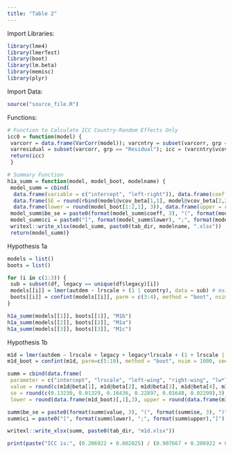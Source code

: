 ```yaml
---
title: "Table 2"
---
```


Import Libraries:
```r
library(lme4)
library(lmerTest)
library(boot)
library(lm.beta)
library(memisc)
library(plyr)
```

Import Data:
```r
source("source_file.R")
```

Functions:
```r
# Function to Calculate ICC Country-Random Effects Only
icc0 = function(model) {
 varcorr = data.frame(VarCorr(model)); varcntry = subset(varcorr, grp == "country")
 varresidual = subset(varcorr, grp == "Residual"); icc = (varcntry$vcov) / (varcntry$vcov + varresidual$vcov)
 return(icc)
 }

# Summary Function 
h1a_summ = function(model, model_boot, modelname) {
 model_summ = cbind(
  data.frame(variable = c("intercept", "left-right")), data.frame(coeff = round(model@beta[1:2],3)), icc = icc0(model),
  data.frame(SE = round(rbind(model@vcov_beta[1,1], model@vcov_beta[2,2]), 3)), 
  data.frame(lower = round(model_boot[1:2,1], 3)), data.frame(upper = round(model_boot[1:2,2], 3)))
 model_summ$be_se = paste0(format(model_summ$coeff, 3), "(", format(model_summ$SE, 3), ")")
 model_summ$ci = paste0("[", format(model_summ$lower), ";", format(model_summ$upper),"]")
 writexl::write_xlsx(model_summ, paste0(tab_dir, modelname, ".xlsx"))
 return(model_summ)}
```

Hypothesis 1a
```r
models = list()
boots = list()

for (i in c(1:3)) {
 sub = subset(df, legacy == unique(df$legacy)[i])
 models[[i]] = lmer(autdem ~ lrscale + (1 | country), data = sub) # main ML
 boots[[i]] = confint(models[[i]], parm = c(3:4), method = "boot", nsim = 5000, seed = 1993, level = 0.9) # boot CIs
}

h1a_summ(models[[1]], boots[[1]], "M1b") 
h1a_summ(models[[2]], boots[[2]], "M1a")
h1a_summ(models[[3]], boots[[3]], "M1c")
```

Hypothesis 1b 
```r
m1d = lmer(autdem ~ lrscale + legacy + legacy*lrscale + (1 + lrscale | country), data = df)
m1d_boot = confint(m1d, parm=c(5:10), method = "boot", nsim = 1000, seed = 1993, level = 0.9)

summ = cbind(data.frame(
 parameter = c("intercept", "lrscale", "left-wing", "right-wing", "lw*lrscale", "rw*lrscale"),  
 value = round(c(m1d@beta[1], m1d@beta[2], m1d@beta[3], m1d@beta[4], m1d@beta[5], m1d@beta[6]),3)),
 se = round(c(0.13230, 0.01329, 0.16436, 0.22897, 0.01648, 0.02299),3),
 lower = round(data.frame(m1d_boot)[,1],3), upper = round(data.frame(m1d_boot)[,2],3))

summ$be_se = paste0(format(summ$value, 3), "(", format(summ$se, 3), ")")
summ$ci = paste0("[", format(summ$lower), ";", format(summ$upper),"]")

writexl::write_xlsx(summ, paste0(tab_dir, "m1d.xlsx"))

print(paste("ICC is:", (0.206922 + 0.002025) / (0.907667 + 0.206922 + 0.002025)))
```

